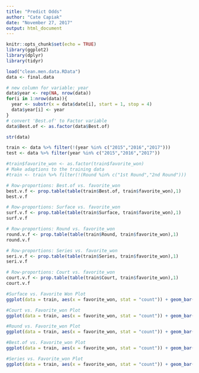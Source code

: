 ```yaml
---
title: "Predict Odds"
author: "Cate Capiak"
date: "November 27, 2017"
output: html_document
---
```


```r
knitr::opts_chunk$set(echo = TRUE)
library(ggplot2)
library(dplyr)
library(tidyr)
```

```r
load("clean.men.data.RData")
data <- final.data

```
```r
# new column for variable: year
data$year <- rep(NA, nrow(data))
for(i in 1:nrow(data)){
  year <- substr(x = data$date[i], start = 1, stop = 4)
  data$year[i] <- year
}
# convert 'Best.of' to Factor variable
data$Best.of <- as.factor(data$Best.of)

str(data)
```

```r
train <- data %>% filter(!(year %in% c("2015","2016","2017")))
test <- data %>% filter(year %in% c("2015","2016","2017"))

#train$favorite_won <- as.factor(train$favorite_won)
# Make adaptions to the training data
#train <- train %>% filter(!(Round %in% c("1st Round","2nd Round")))
```

```r
# Row-proportions: Best.of vs. favorite_won
best.v.f <- prop.table(table(train$Best.of, train$favorite_won),1)
best.v.f

# Row-proportions: Surface vs. favorite_won
surf.v.f <- prop.table(table(train$Surface, train$favorite_won),1)
surf.v.f

# Row-proportions: Round vs. favorite_won
round.v.f <- prop.table(table(train$Round, train$favorite_won),1)
round.v.f

# Row-proportions: Series vs. favorite_won
seri.v.f <- prop.table(table(train$Series, train$favorite_won),1)
seri.v.f

# Row-proportions: Court vs. favorite_won
court.v.f <- prop.table(table(train$Court, train$favorite_won),1)
court.v.f
```

```r
#Surface vs. Favorite Won Plot
ggplot(data = train, aes(x = favorite_won, stat = "count")) + geom_bar(aes(fill= favorite_won)) + facet_wrap(~Surface)

```

```r

#Court vs. Favorite_won Plot
ggplot(data = train, aes(x = favorite_won, stat = "count")) + geom_bar(aes(fill= favorite_won)) + facet_wrap(~Court)

```

```r
#Round vs. Favorite_won Plot
ggplot(data = train, aes(x = favorite_won, stat = "count")) + geom_bar(aes(fill= favorite_won)) + facet_wrap(~Round)
```

```r
#Best.of vs. Favorite_won Plot
ggplot(data = train, aes(x = favorite_won, stat = "count")) + geom_bar(aes(fill= favorite_won)) + facet_wrap(~Best.of)
```

```r
#Series vs. Favorite_won Plot
ggplot(data = train, aes(x = favorite_won, stat = "count")) + geom_bar(aes(fill= favorite_won)) + facet_wrap(~Series)
```

